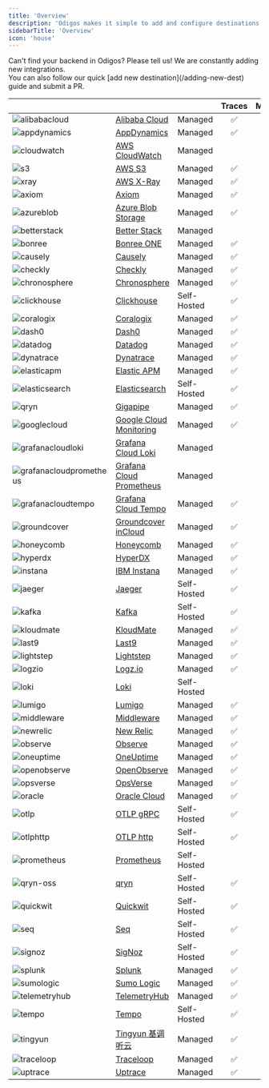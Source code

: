 ```yaml
---
title: 'Overview'
description: 'Odigos makes it simple to add and configure destinations, allowing you to select the specific signals (`traces`,`metrics`,`logs`) that you want to send to each destination.'
sidebarTitle: 'Overview'
icon: 'house'
---
```


<Tip>
  Can't find your backend in Odigos? Please tell us! We are constantly adding new integrations.<br />
  You can also follow our quick [add new destination](/adding-new-dest) guide and submit a PR.
</Tip>

| | | | Traces | Metrics | Logs |
|---|---|---|:---:|:---:|:---:|
<img src="https://d15jtxgb40qetw.cloudfront.net/alibabacloud.svg" alt="alibabacloud" className="not-prose h-4" /> | [Alibaba Cloud](/backends/alibabacloud) | Managed | ✅ |  |  |
<img src="https://d15jtxgb40qetw.cloudfront.net/appdynamics.svg" alt="appdynamics" className="not-prose h-4" /> | [AppDynamics](/backends/appdynamics) | Managed | ✅ | ✅ | ✅ |
<img src="https://d15jtxgb40qetw.cloudfront.net/awscloudwatch.svg" alt="cloudwatch" className="not-prose h-4" /> | [AWS CloudWatch](/backends/awscloudwatch) | Managed |  | ✅ | ✅ |
<img src="https://d15jtxgb40qetw.cloudfront.net/awss3.svg" alt="s3" className="not-prose h-4" /> | [AWS S3](/backends/awss3) | Managed | ✅ | ✅ | ✅ |
<img src="https://d15jtxgb40qetw.cloudfront.net/awsxray.svg" alt="xray" className="not-prose h-4" /> | [AWS X-Ray](/backends/awsxray) | Managed | ✅ |  |  |
<img src="https://d15jtxgb40qetw.cloudfront.net/axiom.svg" alt="axiom" className="not-prose h-4" /> | [Axiom](/backends/axiom) | Managed | ✅ |  | ✅ |
<img src="https://d15jtxgb40qetw.cloudfront.net/blobstorage.svg" alt="azureblob" className="not-prose h-4" /> | [Azure Blob Storage](/backends/azureblob) | Managed | ✅ |  | ✅ |
<img src="https://d15jtxgb40qetw.cloudfront.net/betterstack.svg" alt="betterstack" className="not-prose h-4" /> | [Better Stack](/backends/betterstack) | Managed |  | ✅ | ✅ |
<img src="https://d15jtxgb40qetw.cloudfront.net/bonree.svg" alt="bonree" className="not-prose h-4" /> | [Bonree ONE](/backends/bonree) | Managed | ✅ | ✅ |  |
<img src="https://d15jtxgb40qetw.cloudfront.net/causely.svg" alt="causely" className="not-prose h-4" /> | [Causely](/backends/causely) | Managed | ✅ | ✅ |  |
<img src="https://d15jtxgb40qetw.cloudfront.net/checkly.svg" alt="checkly" className="not-prose h-4" /> | [Checkly](/backends/checkly) | Managed | ✅ |  |  |
<img src="https://d15jtxgb40qetw.cloudfront.net/chronosphere.svg" alt="chronosphere" className="not-prose h-4" /> | [Chronosphere](/backends/chronosphere) | Managed | ✅ | ✅ |  |
<img src="https://d15jtxgb40qetw.cloudfront.net/clickhouse.svg" alt="clickhouse" className="not-prose h-4" /> | [Clickhouse](/backends/clickhouse) | Self-Hosted | ✅ | ✅ | ✅ |
<img src="https://d15jtxgb40qetw.cloudfront.net/coralogix.svg" alt="coralogix" className="not-prose h-4" /> | [Coralogix](/backends/coralogix) | Managed | ✅ | ✅ | ✅ |
<img src="https://d15jtxgb40qetw.cloudfront.net/dash0.svg" alt="dash0" className="not-prose h-4" /> | [Dash0](/backends/dash0) | Managed | ✅ | ✅ | ✅ |
<img src="https://d15jtxgb40qetw.cloudfront.net/datadog.svg" alt="datadog" className="not-prose h-4" /> | [Datadog](/backends/datadog) | Managed | ✅ | ✅ | ✅ |
<img src="https://d15jtxgb40qetw.cloudfront.net/dynatrace.svg" alt="dynatrace" className="not-prose h-4" /> | [Dynatrace](/backends/dynatrace) | Managed | ✅ | ✅ | ✅ |
<img src="https://d15jtxgb40qetw.cloudfront.net/elasticapm.svg" alt="elasticapm" className="not-prose h-4" /> | [Elastic APM](/backends/elasticapm) | Managed | ✅ | ✅ | ✅ |
<img src="https://d15jtxgb40qetw.cloudfront.net/elasticsearch.svg" alt="elasticsearch" className="not-prose h-4" /> | [Elasticsearch](/backends/elasticsearch) | Self-Hosted | ✅ |  | ✅ |
<img src="https://d15jtxgb40qetw.cloudfront.net/gigapipe.svg" alt="qryn" className="not-prose h-4" /> | [Gigapipe](/backends/gigapipe) | Managed | ✅ | ✅ | ✅ |
<img src="https://d15jtxgb40qetw.cloudfront.net/gcp.svg" alt="googlecloud" className="not-prose h-4" /> | [Google Cloud Monitoring](/backends/googlecloudmonitoring) | Managed | ✅ |  | ✅ |
<img src="https://d15jtxgb40qetw.cloudfront.net/grafana.svg" alt="grafanacloudloki" className="not-prose h-4" /> | [Grafana Cloud Loki](/backends/grafanacloudloki) | Managed |  |  | ✅ |
<img src="https://d15jtxgb40qetw.cloudfront.net/grafana.svg" alt="grafanacloudprometheus" className="not-prose h-4" /> | [Grafana Cloud Prometheus](/backends/grafanacloudprometheus) | Managed |  | ✅ |  |
<img src="https://d15jtxgb40qetw.cloudfront.net/grafana.svg" alt="grafanacloudtempo" className="not-prose h-4" /> | [Grafana Cloud Tempo](/backends/grafanacloudtempo) | Managed | ✅ |  |  |
<img src="https://d15jtxgb40qetw.cloudfront.net/groundcover.svg" alt="groundcover" className="not-prose h-4" /> | [Groundcover inCloud](/backends/groundcover) | Managed | ✅ | ✅ | ✅ |
<img src="https://d15jtxgb40qetw.cloudfront.net/honeycomb.svg" alt="honeycomb" className="not-prose h-4" /> | [Honeycomb](/backends/honeycomb) | Managed | ✅ | ✅ | ✅ |
<img src="https://d15jtxgb40qetw.cloudfront.net/hyperdx.svg" alt="hyperdx" className="not-prose h-4" /> | [HyperDX](/backends/hyperdx) | Managed | ✅ | ✅ | ✅ |
<img src="https://d15jtxgb40qetw.cloudfront.net/instana.svg" alt="instana" className="not-prose h-4" /> | [IBM Instana](/backends/instana) | Managed | ✅ | ✅ | ✅ |
<img src="https://d15jtxgb40qetw.cloudfront.net/jaeger.svg" alt="jaeger" className="not-prose h-4" /> | [Jaeger](/backends/jaeger) | Self-Hosted | ✅ |  |  |
<img src="https://d15jtxgb40qetw.cloudfront.net/kafka.svg" alt="kafka" className="not-prose h-4" /> | [Kafka](/backends/kafka) | Self-Hosted | ✅ | ✅ | ✅ |
<img src="https://d15jtxgb40qetw.cloudfront.net/kloudmate.svg" alt="kloudmate" className="not-prose h-4" /> | [KloudMate](/backends/kloudmate) | Managed | ✅ | ✅ | ✅ |
<img src="https://d15jtxgb40qetw.cloudfront.net/last9.svg" alt="last9" className="not-prose h-4" /> | [Last9](/backends/last9) | Managed | ✅ | ✅ | ✅ |
<img src="https://d15jtxgb40qetw.cloudfront.net/lightstep.svg" alt="lightstep" className="not-prose h-4" /> | [Lightstep](/backends/lightstep) | Managed | ✅ |  |  |
<img src="https://d15jtxgb40qetw.cloudfront.net/logzio.svg" alt="logzio" className="not-prose h-4" /> | [Logz.io](/backends/logzio) | Managed | ✅ | ✅ | ✅ |
<img src="https://d15jtxgb40qetw.cloudfront.net/loki.svg" alt="loki" className="not-prose h-4" /> | [Loki](/backends/loki) | Self-Hosted |  |  | ✅ |
<img src="https://d15jtxgb40qetw.cloudfront.net/lumigo.svg" alt="lumigo" className="not-prose h-4" /> | [Lumigo](/backends/lumigo) | Managed | ✅ | ✅ | ✅ |
<img src="https://d15jtxgb40qetw.cloudfront.net/middleware.svg" alt="middleware" className="not-prose h-4" /> | [Middleware](/backends/middleware) | Managed | ✅ | ✅ | ✅ |
<img src="https://d15jtxgb40qetw.cloudfront.net/newrelic.svg" alt="newrelic" className="not-prose h-4" /> | [New Relic](/backends/newrelic) | Managed | ✅ | ✅ | ✅ |
<img src="https://d15jtxgb40qetw.cloudfront.net/observe.svg" alt="observe" className="not-prose h-4" /> | [Observe](/backends/observe) | Managed | ✅ | ✅ | ✅ |
<img src="https://d15jtxgb40qetw.cloudfront.net/oneuptime.svg" alt="oneuptime" className="not-prose h-4" /> | [OneUptime](/backends/oneuptime) | Managed | ✅ | ✅ | ✅ |
<img src="https://d15jtxgb40qetw.cloudfront.net/openobserve.svg" alt="openobserve" className="not-prose h-4" /> | [OpenObserve](/backends/openobserve) | Managed | ✅ |  | ✅ |
<img src="https://d15jtxgb40qetw.cloudfront.net/opsverse.svg" alt="opsverse" className="not-prose h-4" /> | [OpsVerse](/backends/opsverse) | Managed | ✅ | ✅ | ✅ |
<img src="https://d15jtxgb40qetw.cloudfront.net/oracle.svg" alt="oracle" className="not-prose h-4" /> | [Oracle Cloud](/backends/oracle) | Managed | ✅ | ✅ |  |
<img src="https://d15jtxgb40qetw.cloudfront.net/opentelemetry.svg" alt="otlp" className="not-prose h-4" /> | [OTLP gRPC](/backends/otlp) | Self-Hosted | ✅ | ✅ | ✅ |
<img src="https://d15jtxgb40qetw.cloudfront.net/opentelemetry.svg" alt="otlphttp" className="not-prose h-4" /> | [OTLP http](/backends/otlphttp) | Self-Hosted | ✅ | ✅ | ✅ |
<img src="https://d15jtxgb40qetw.cloudfront.net/prometheus.svg" alt="prometheus" className="not-prose h-4" /> | [Prometheus](/backends/prometheus) | Self-Hosted |  | ✅ |  |
<img src="https://d15jtxgb40qetw.cloudfront.net/qryn.svg" alt="qryn-oss" className="not-prose h-4" /> | [qryn](/backends/qryn) | Self-Hosted | ✅ | ✅ | ✅ |
<img src="https://d15jtxgb40qetw.cloudfront.net/quickwit.svg" alt="quickwit" className="not-prose h-4" /> | [Quickwit](/backends/quickwit) | Self-Hosted | ✅ |  | ✅ |
<img src="https://d15jtxgb40qetw.cloudfront.net/seq.svg" alt="seq" className="not-prose h-4" /> | [Seq](/backends/seq) | Self-Hosted | ✅ |  | ✅ |
<img src="https://d15jtxgb40qetw.cloudfront.net/signoz.svg" alt="signoz" className="not-prose h-4" /> | [SigNoz](/backends/signoz) | Self-Hosted | ✅ | ✅ | ✅ |
<img src="https://d15jtxgb40qetw.cloudfront.net/splunk.svg" alt="splunk" className="not-prose h-4" /> | [Splunk](/backends/splunk) | Managed | ✅ |  |  |
<img src="https://d15jtxgb40qetw.cloudfront.net/sumologic.svg" alt="sumologic" className="not-prose h-4" /> | [Sumo Logic](/backends/sumologic) | Managed | ✅ | ✅ | ✅ |
<img src="https://d15jtxgb40qetw.cloudfront.net/telemetryhub.svg" alt="telemetryhub" className="not-prose h-4" /> | [TelemetryHub](/backends/telemetryhub) | Managed | ✅ | ✅ | ✅ |
<img src="https://d15jtxgb40qetw.cloudfront.net/tempo.svg" alt="tempo" className="not-prose h-4" /> | [Tempo](/backends/tempo) | Self-Hosted | ✅ |  |  |
<img src="https://d15jtxgb40qetw.cloudfront.net/tingyun.svg" alt="tingyun" className="not-prose h-4" /> | [Tingyun 基调听云](/backends/tingyun) | Managed | ✅ | ✅ |  |
<img src="https://d15jtxgb40qetw.cloudfront.net/traceloop.svg" alt="traceloop" className="not-prose h-4" /> | [Traceloop](/backends/traceloop) | Managed | ✅ | ✅ |  |
<img src="https://d15jtxgb40qetw.cloudfront.net/uptrace.svg" alt="uptrace" className="not-prose h-4" /> | [Uptrace](/backends/uptrace) | Managed | ✅ | ✅ | ✅ |
